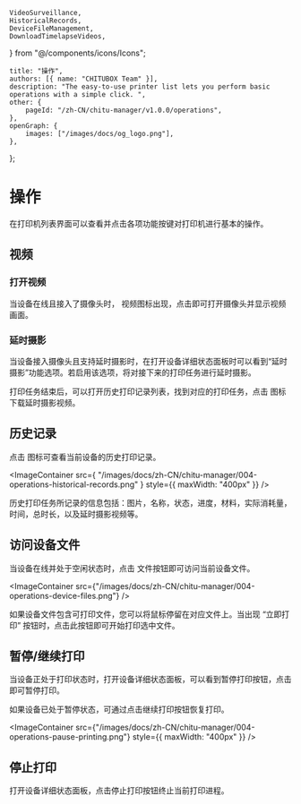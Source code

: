 	VideoSurveillance,
	HistoricalRecords,
	DeviceFileManagement,
	DownloadTimelapseVideos,
} from "@/components/icons/Icons";

	title: "操作",
	authors: [{ name: "CHITUBOX Team" }],
	description: "The easy-to-use printer list lets you perform basic operations with a simple click. ",
	other: {
		pageId: "/zh-CN/chitu-manager/v1.0.0/operations",
	},
	openGraph: {
		images: ["/images/docs/og_logo.png"],
	},
};

# 操作

在打印机列表界面可以查看并点击各项功能按键对打印机进行基本的操作。

## 视频

### 打开视频

当设备在线且接入了摄像头时，<VideoSurveillance /> 视频图标出现，点击即可打开摄像头并显示视频画面。

### 延时摄影

当设备接入摄像头且支持延时摄影时，在打开设备<Link href="/zh-CN/chitu-manager/latest/ui-and-features/printer-list#详细状态">详细状态</Link>面板时可以看到“延时摄影”功能选项。若启用该选项，将对接下来的打印任务进行延时摄影。

打印任务结束后，可以打开历史打印记录列表，找到对应的打印任务，点击 <DownloadTimelapseVideos /> 图标下载延时摄影视频。

## 历史记录

点击 <HistoricalRecords/> 图标可查看当前设备的历史打印记录。

<ImageContainer
	src={
		"/images/docs/zh-CN/chitu-manager/004-operations-historical-records.png"
	}
	style={{ maxWidth: "400px" }}
/>

历史打印任务所记录的信息包括：图片，名称，状态，进度，材料，实际消耗量，时间，总时长，以及延时摄影视频等。

## 访问设备文件

当设备在线并处于空闲状态时，点击 <DeviceFileManagement /> 文件按钮即可访问当前设备文件。

<ImageContainer
	src={"/images/docs/zh-CN/chitu-manager/004-operations-device-files.png"}
/>

如果设备文件包含可打印文件，您可以将鼠标停留在对应文件上。当出现 “立即打印” 按钮时，点击此按钮即可开始打印选中文件。

## 暂停/继续打印

当设备正处于打印状态时，打开设备详细状态面板，可以看到暂停打印按钮，点击即可暂停打印。

如果设备已处于暂停状态，可通过点击继续打印按钮恢复打印。

<ImageContainer
	src={"/images/docs/zh-CN/chitu-manager/004-operations-pause-printing.png"}
	style={{ maxWidth: "400px" }}
/>

## 停止打印

打开设备详细状态面板，点击停止打印按钮终止当前打印进程。
